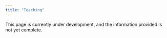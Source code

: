 ```yaml
---
title: "Teaching"
---
```


::: {.callout-caution collapse="false"}
This page is currently under development, and the information provided is not yet complete.
:::
